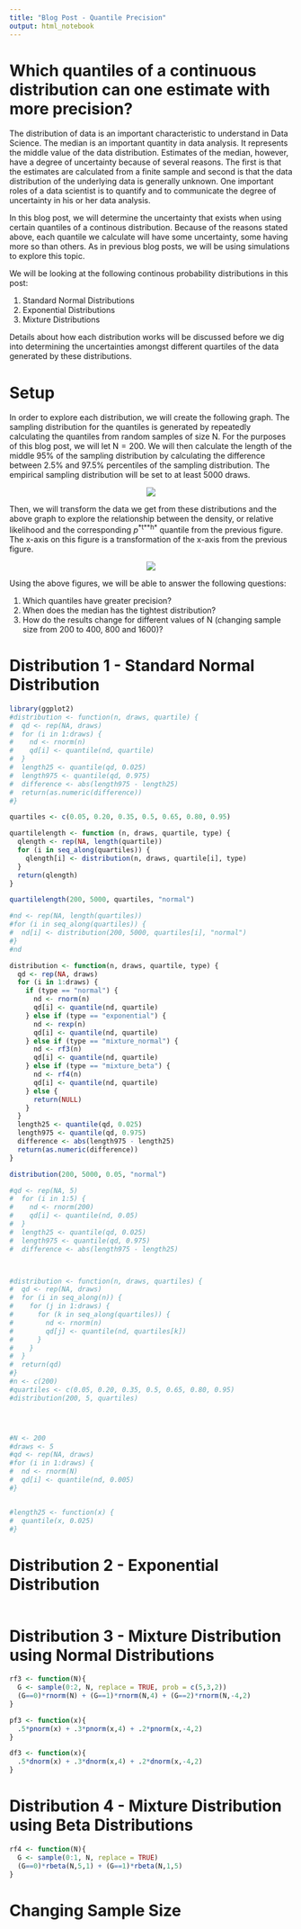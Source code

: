 ```yaml
---
title: "Blog Post - Quantile Precision"
output: html_notebook
---
```


# Which quantiles of a continuous distribution can one estimate with more precision?

The distribution of data is an important characteristic to understand in Data Science. The median is an important quantity in data analysis. It represents the middle value of the data distribution. Estimates of the median, however, have a degree of uncertainty because of several reasons. The first is that the estimates are calculated from a finite sample and second is that the data distribution of the underlying data is generally unknown. One important roles of a data scientist is to quantify and to communicate the degree of uncertainty in his or her data analysis.

In this blog post, we will determine the uncertainty that exists when using certain quantiles of a continous distribution. Because of the reasons stated above, each quantile we calculate will have some uncertainty, some having more so than others. As in previous blog posts, we will be using simulations to explore this topic. 

We will be looking at the following continous probability distributions in this post: 

1. Standard Normal Distributions
2. Exponential Distributions
3. Mixture Distributions

Details about how each distribution works will be discussed before we dig into determining the uncertainties amongst different quartiles of the data generated by these distributions. 

# Setup

In order to explore each distribution, we will create the following graph. The sampling distribution for the quantiles is generated by repeatedly calculating the quantiles from random samples of size N. For the purposes of this blog post, we will let N = 200. We will then calculate the length of the middle 95% of the sampling distribution by calculating the difference between 2.5% and 97.5% percentiles of the sampling distribution. The empirical sampling distribution will be set to at least 5000 draws.

<center>
![](assets/length-middle-95-quantile.svg)
</center>

Then, we will transform the data we get from these distributions and the above graph to explore the relationship between the density, or relative likelihood and the corresponding *p*<sup>*t**h*</sup> quantile from the previous figure. The x-axis on this figure is a transformation of the x-axis from the previous figure.

<center>
![](assets/length-middle-95-density.svg)
</center>

Using the above figures, we will be able to answer the following questions:

1. Which quantiles have greater precision? 
2. When does the median has the tightest distribution?
3. How do the results change for different values of N (changing sample size from 200 to 400, 800 and 1600)?

# Distribution 1 - Standard Normal Distribution

```r
library(ggplot2)
#distribution <- function(n, draws, quartile) {
#  qd <- rep(NA, draws)
#  for (i in 1:draws) {
#    nd <- rnorm(n)
#    qd[i] <- quantile(nd, quartile)
#  }
#  length25 <- quantile(qd, 0.025)
#  length975 <- quantile(qd, 0.975)
#  difference <- abs(length975 - length25)
#  return(as.numeric(difference))
#}

quartiles <- c(0.05, 0.20, 0.35, 0.5, 0.65, 0.80, 0.95)

quartilelength <- function (n, draws, quartile, type) {
  qlength <- rep(NA, length(quartile))
  for (i in seq_along(quartiles)) {
    qlength[i] <- distribution(n, draws, quartile[i], type)
  }
  return(qlength)
} 

quartilelength(200, 5000, quartiles, "normal")

#nd <- rep(NA, length(quartiles))
#for (i in seq_along(quartiles)) {
#  nd[i] <- distribution(200, 5000, quartiles[i], "normal")
#}
#nd

distribution <- function(n, draws, quartile, type) {
  qd <- rep(NA, draws)
  for (i in 1:draws) {
    if (type == "normal") {
      nd <- rnorm(n)
      qd[i] <- quantile(nd, quartile)
    } else if (type == "exponential") {
      nd <- rexp(n)
      qd[i] <- quantile(nd, quartile)
    } else if (type == "mixture_normal") {
      nd <- rf3(n)
      qd[i] <- quantile(nd, quartile)
    } else if (type == "mixture_beta") {
      nd <- rf4(n)
      qd[i] <- quantile(nd, quartile)
    } else {
      return(NULL)
    }
  }
  length25 <- quantile(qd, 0.025)
  length975 <- quantile(qd, 0.975)
  difference <- abs(length975 - length25)
  return(as.numeric(difference))
}

distribution(200, 5000, 0.05, "normal")

#qd <- rep(NA, 5)
#  for (i in 1:5) {
#    nd <- rnorm(200)
#    qd[i] <- quantile(nd, 0.05)
#  }
#  length25 <- quantile(qd, 0.025)
#  length975 <- quantile(qd, 0.975)
#  difference <- abs(length975 - length25)



#distribution <- function(n, draws, quartiles) {
#  qd <- rep(NA, draws)
#  for (i in seq_along(n)) {
#    for (j in 1:draws) {
#      for (k in seq_along(quartiles)) {
#        nd <- rnorm(n)
#        qd[j] <- quantile(nd, quartiles[k])
#      }
#    }
#  }
#  return(qd)
#}
#n <- c(200)
#quartiles <- c(0.05, 0.20, 0.35, 0.5, 0.65, 0.80, 0.95)
#distribution(200, 5, quartiles)




#N <- 200
#draws <- 5
#qd <- rep(NA, draws)
#for (i in 1:draws) {
#  nd <- rnorm(N)
#  qd[i] <- quantile(nd, 0.005)
#}


#length25 <- function(x) {
#  quantile(x, 0.025)
#}


```

# Distribution 2 - Exponential Distribution

```r

```

# Distribution 3 - Mixture Distribution using Normal Distributions

```r
rf3 <- function(N){
  G <- sample(0:2, N, replace = TRUE, prob = c(5,3,2))
  (G==0)*rnorm(N) + (G==1)*rnorm(N,4) + (G==2)*rnorm(N,-4,2)
}

pf3 <- function(x){
  .5*pnorm(x) + .3*pnorm(x,4) + .2*pnorm(x,-4,2)
}

df3 <- function(x){
  .5*dnorm(x) + .3*dnorm(x,4) + .2*dnorm(x,-4,2)
}
```

# Distribution 4 - Mixture Distribution using Beta Distributions

```r
rf4 <- function(N){
  G <- sample(0:1, N, replace = TRUE)
  (G==0)*rbeta(N,5,1) + (G==1)*rbeta(N,1,5)
}
```

# Changing Sample Size

```r

```

